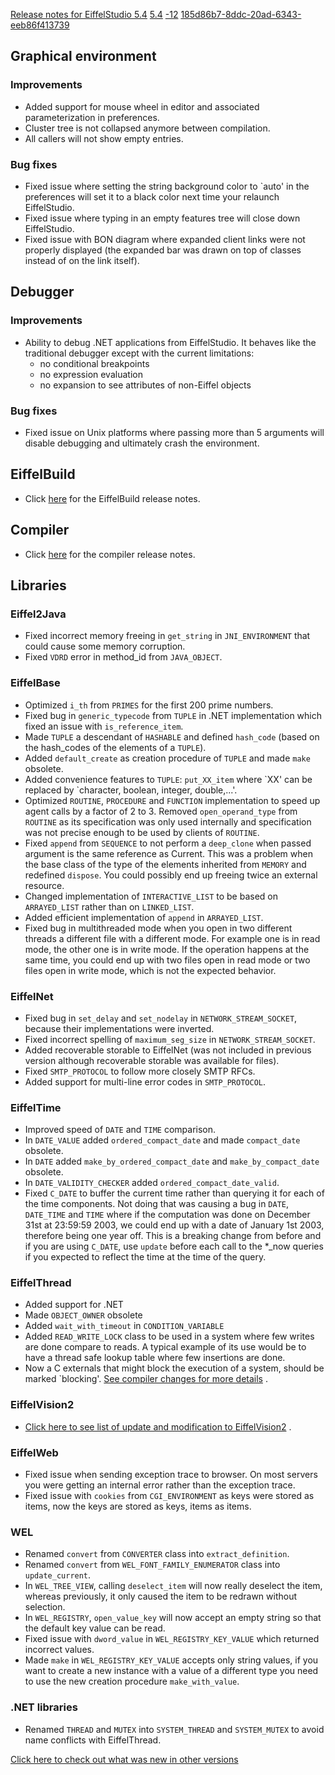 [[Property:title|Release notes for EiffelStudio 5.4]]
[[Property:link_title|5.4]]
[[Property:weight|-12]]
[[Property:uuid|185d86b7-8ddc-20ad-6343-eeb86f413739]]
==Graphical environment==

===Improvements===
* Added support for mouse wheel in editor and associated parameterization in preferences.
* Cluster tree is not collapsed anymore between compilation.
* All callers will not show empty entries.

===Bug fixes===
* Fixed issue where setting the string background color to `auto' in the preferences will set it to a black color next time your relaunch EiffelStudio.
* Fixed issue where typing in an empty features tree will close down EiffelStudio.
* Fixed issue with BON diagram where expanded client links were not properly displayed (the expanded bar was drawn on top of classes instead of on the link itself).

==Debugger==

===Improvements===
* Ability to debug .NET applications from EiffelStudio. It behaves like the traditional debugger except with the current limitations: 
** no conditional breakpoints
** no expression evaluation
** no expansion to see attributes of non-Eiffel objects


===Bug fixes===
* Fixed issue on Unix platforms where passing more than 5 arguments will disable debugging and ultimately crash the environment.

==EiffelBuild==
* Click [[EiffelBuild Version History|here]]  for the EiffelBuild release notes. 

==Compiler==
* Click [[Major changes between ISE Eiffel 5.3 and ISE Eiffel 5.4|here]]  for the compiler release notes. 

==Libraries==

===Eiffel2Java===
* Fixed incorrect memory freeing in <code>get_string</code> in <code>JNI_ENVIRONMENT</code> that could cause some memory corruption.
* Fixed <code>VDRD</code> error in method_id from <code>JAVA_OBJECT</code>.

===EiffelBase===
* Optimized <code>i_th</code> from <code>PRIMES</code> for the first 200 prime numbers.
* Fixed bug in <code>generic_typecode</code> from <code>TUPLE</code> in .NET implementation which fixed an issue with <code>is_reference_item</code>.
* Made <code>TUPLE</code> a descendant of <code>HASHABLE</code> and defined <code>hash_code</code> (based on the hash_codes of the elements of a <code>TUPLE</code>).
* Added <code>default_create</code> as creation procedure of <code>TUPLE</code> and made <code>make</code> obsolete.
* Added convenience features to <code>TUPLE</code>: <code>put_XX_item</code> where `XX' can be replaced by `character, boolean, integer, double,...'.
* Optimized <code>ROUTINE</code>, <code>PROCEDURE</code> and <code>FUNCTION</code> implementation to speed up agent calls by a factor of 2 to 3. Removed <code>open_operand_type</code> from <code>ROUTINE</code> as its specification was only used internally and specification was not precise enough to be used by clients of <code>ROUTINE</code>.
* Fixed <code>append</code> from <code>SEQUENCE</code> to not perform a <code>deep_clone</code> when passed argument is the same reference as Current. This was a problem when the base class of the type of the elements inherited from <code>MEMORY</code> and redefined <code>dispose</code>. You could possibly end up freeing twice an external resource.
* Changed implementation of <code>INTERACTIVE_LIST</code> to be based on <code>ARRAYED_LIST</code> rather than on <code>LINKED_LIST</code>.
* Added efficient implementation of <code>append</code> in <code>ARRAYED_LIST</code>.
* Fixed bug in multithreaded mode when you open in two different threads a different file with a different mode. For example one is in read mode, the other one is in write mode. If the operation happens at the same time, you could end up with two files open in read mode or two files open in write mode, which is not the expected behavior.

===EiffelNet===
* Fixed bug in <code>set_delay</code> and <code>set_nodelay</code> in <code>NETWORK_STREAM_SOCKET</code>, because their implementations were inverted.
* Fixed incorrect spelling of <code>maximum_seg_size</code> in <code>NETWORK_STREAM_SOCKET</code>.
* Added recoverable storable to EiffelNet (was not included in previous version although recoverable storable was available for files).
* Fixed <code>SMTP_PROTOCOL</code> to follow more closely SMTP RFCs.
* Added support for multi-line error codes in <code>SMTP_PROTOCOL</code>.

===EiffelTime===
* Improved speed of <code>DATE</code> and <code>TIME</code> comparison.
* In <code>DATE_VALUE</code> added <code>ordered_compact_date</code> and made <code>compact_date</code> obsolete.
* In <code>DATE</code> added <code>make_by_ordered_compact_date</code> and <code>make_by_compact_date</code> obsolete.
* In <code>DATE_VALIDITY_CHECKER</code> added <code>ordered_compact_date_valid</code>.
* Fixed <code>C_DATE</code> to buffer the current time rather than querying it for each of the time components. Not doing that was causing a bug in <code>DATE</code>, <code>DATE_TIME</code> and <code>TIME</code> where if the computation was done on December 31st at 23:59:59 2003, we could end up with a date of January 1st 2003, therefore being one year off. This is a breaking change from before and if you are using <code>C_DATE</code>, use <code>update</code> before each call to the *_now queries if you expected to reflect the time at the time of the query.

===EiffelThread===
* Added support for .NET
* Made <code>OBJECT_OWNER</code> obsolete
* Added <code>wait_with_timeout</code> in <code>CONDITION_VARIABLE</code>
* Added <code>READ_WRITE_LOCK</code> class to be used in a system where few writes are done compare to reads. A typical example of its use would be to have a thread safe lookup table where few insertions are done.
* Now a C externals that might block the execution of a system, should be marked `blocking'. [[Major changes between ISE Eiffel 5.3 and ISE Eiffel 5.4|See compiler changes for more details]] .

===EiffelVision2===
* [[Revisions and Bug Fixes|Click here to see list of update and modification to EiffelVision2]] .

===EiffelWeb===
* Fixed issue when sending exception trace to browser. On most servers you were getting an internal error rather than the exception trace.
* Fixed issue with <code>cookies</code> from <code>CGI_ENVIRONMENT</code> as keys were stored as items, now the keys are stored as keys, items as items.

===WEL===
* Renamed <code>convert</code> from <code>CONVERTER</code> class into <code>extract_definition</code>.
* Renamed <code>convert</code> from <code>WEL_FONT_FAMILY_ENUMERATOR</code> class into <code>update_current</code>.
* In <code>WEL_TREE_VIEW</code>, calling <code>deselect_item</code> will now really deselect the item, whereas previously, it only caused the item to be redrawn without selection.
* In <code>WEL_REGISTRY</code>, <code>open_value_key</code> will now accept an empty string so that the default key value can be read.
* Fixed issue with <code>dword_value</code> in <code>WEL_REGISTRY_KEY_VALUE</code> which returned incorrect values.
* Made <code>make</code> in <code>WEL_REGISTRY_KEY_VALUE</code> accepts only string values, if you want to create a new instance with a value of a different type you need to use the new creation procedure <code>make_with_value</code>.

===.NET libraries===
* Renamed <code>THREAD</code> and <code>MUTEX</code> into <code>SYSTEM_THREAD</code> and <code>SYSTEM_MUTEX</code> to avoid name conflicts with EiffelThread.

[[EiffelStudio release notes|Click here to check out what was new in other versions]]  




